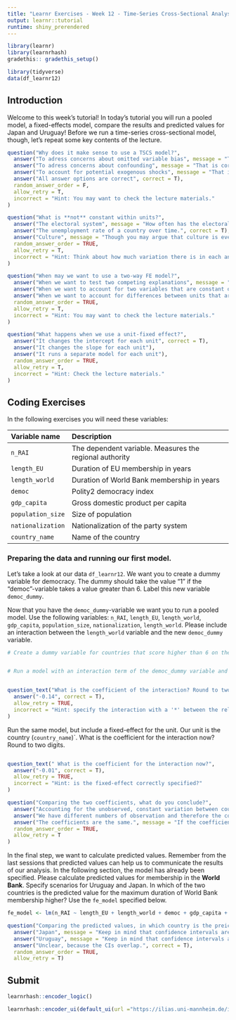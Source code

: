 ```yaml
---
title: "Learnr Exercises - Week 12 - Time-Series Cross-Sectional Analysis"
output: learnr::tutorial
runtime: shiny_prerendered
---
```


```r

library(learnr)
library(learnrhash)
gradethis:: gradethis_setup()

library(tidyverse)
data(df_learnr12)

```


## Introduction

Welcome to this week's tutorial! In today's tutorial you will run a pooled model, a fixed-effects model, compare the results and predicted values for Japan and Uruguay! Before we run a time-series cross-sectional model, though, let's repeat some key contents of the lecture. 

```r
question("Why does it make sense to use a TSCS model?",
  answer("To adress concerns about omitted variable bias", message = "That is correct, but are the other answer options false?"),
  answer("To adress concerns about confounding", message = "That is correct, but are the other answer options false?"),
  answer("To account for potential exogenous shocks", message = "That is correct, but are the other answer options false?"),
  answer("All answer options are correct", correct = T),
  random_answer_order = F,
  allow_retry = T,
  incorrect = "Hint: You may want to check the lecture materials."
)
```

```r
question("What is **not** constant within units?",
  answer("The electoral system", message = "How often has the electoral system in your home-country changed in your lifetime?"),
  answer("The unemployment rate of a country over time.", correct = T),
  answer("Culture", message = "Though you may argue that culture is everchanging and subject to the understanding of the individual, for an FE-regression we may assume that it is somewhat constant over time."),
  random_answer_order = TRUE,
  allow_retry = T,
  incorrect = "Hint: Think about how much variation there is in each answer option."
)
```

```r
question("When may we want to use a two-way FE model?",
  answer("When we want to test two competing explanations", message = "We can do this with or without a fixed effect!"),
  answer("When we want to account for two variables that are constant over time", message = "Two variables that are constant over time, but differ from unit to unit would be covered with a unit-fixed effect."),
  answer("When we want to account for differences between units that are constant over time and for exogenous shocks that affect all units simultaneously", correct = T),
  random_answer_order = TRUE,
  allow_retry = T,
  incorrect = "Hint: You may want to check the lecture materials."
)
```

```r
question("What happens when we use a unit-fixed effect?",
  answer("It changes the intercept for each unit", correct = T),
  answer("It changes the slope for each unit"),
  answer("It runs a separate model for each unit"),
  random_answer_order = TRUE,
  allow_retry = T,
  incorrect = "Hint: Check the lecture materials."
)
```


## Coding Exercises

In the following exercises you will need these variables:

| Variable name |  Description
|:--------------|:-------------
| `n_RAI` | The dependent variable. Measures the regional authority
| `length_EU` |  Duration of EU membership in years
| `length_world` | Duration of World Bank membership in years
| `democ` | Polity2 democracy index
| `gdp_capita` | Gross domestic product per capita
| `population_size` | Size of population
| `nationalization` | Nationalization of the party system
| `country_name` | Name of the country


### Preparing the data and running our first model.

Let's take a look at our data `df_learnr12`. We want you to create a dummy variable for democracy. The dummy should take the value "1" if the "democ"-variable takes a value greater than 6. Label this new variable `democ_dummy`.

Now that you have the `democ_dummy`-variable we want you to run a pooled model. Use the following variables: `n_RAI`, `length_EU`, `length_world`, `gdp_capita`, `population_size`, `nationalization`, `length_world`. Please include an interaction between the `length_world` variable and the new `democ_dummy` variable.


```r
# Create a dummy variable for countries that score higher than 6 on the "democ"-variable.


# Run a model with an interaction term of the democ_dummy variable and the length_world variable.



```


```r
question_text("What is the coefficient of the interaction? Round to two digits.",
  answer("-0.14", correct = T),
  allow_retry = TRUE,
  incorrect = "Hint: specify the interaction with a '*' between the relevant terms."
)
```

Run the same model, but include a fixed-effect for the unit. Our unit is the country (`country_name`)`. What is the coefficient for the interaction now? Round to two digits.

```r


```


```r
question_text(" What is the coefficient for the interaction now?",
  answer("-0.01", correct = T),
  allow_retry = TRUE,
  incorrect = "Hint: is the fixed-effect correctly specified?"
)
```

```r
question("Comparing the two coefficients, what do you conclude?",
  answer("Accounting for the unobserved, constant variation between countries has shown that there is no effect of World Bank membership that is conditional on being a democracy.", correct = T),
  answer("We have different numbers of observation and therefore the coefficients differ.", message = "Take a look at the number of observations included in each model. Are they the same or do they differ?"),
  answer("The coefficients are the same.", message = "If the coefficients are the same, you may want to retrace your steps and check your code whether there is an error."),
  random_answer_order = TRUE,
  allow_retry = T
)
```


In the final step, we want to calculate predicted values. Remember from the last sessions that predicted values can help us to communicate the results of our analysis. In the following section, the model has already been specified. Please calculate predicted values for membership in the **World Bank**. Specify scenarios for Uruguay and Japan. In which of the two countries is the predicted value for the maximum duration of World Bank membership higher? Use the `fe_model` specified below.


```r
fe_model <- lm(n_RAI ~ length_EU + length_world + democ + gdp_capita + population_size + nationalization + country_name, data = df_learnr12)

```

```r
question("Comparing the predicted values, in which country is the preiction for sub-national authority higher?",
  answer("Japan", message = "Keep in mind that confidence intervals are important!"),
  answer("Uruguay", message = "Keep in mind that confidence intervals are important!"),
  answer("Unclear, because the CIs overlap.", correct = T),
  random_answer_order = TRUE,
  allow_retry = T)
```

## Submit

```r
learnrhash::encoder_logic()
```

```r
learnrhash::encoder_ui(default_ui(url ="https://ilias.uni-mannheim.de/ilias.php?baseClass=ilObjSurveyGUI&ref_id=1114226&cmd=infoScreen"))
```